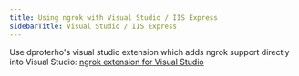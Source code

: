```yaml
---
title: Using ngrok with Visual Studio / IIS Express
sidebarTitle: Visual Studio / IIS Express
---
```


Use dproterho's visual studio extension which adds ngrok support directly into Visual Studio: [ngrok extension for Visual Studio](https://marketplace.visualstudio.com/items?itemName=DavidProthero.NgrokExtensions)

